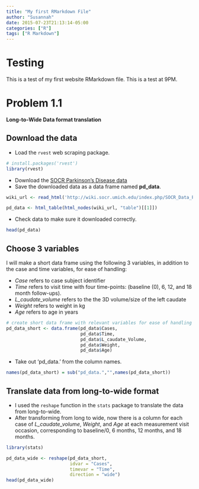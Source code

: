 ```yaml
---
title: "My first RMarkdown File"
author: "Susannah"
date: 2015-07-23T21:13:14-05:00
categories: ["R"]
tags: ["R Markdown"]
---
```

# Testing
This is a test of my first website RMarkdown file.
This is a test at 9PM.

# Problem 1.1
**Long-to-Wide Data format translation**

## Download the data 

- Load the `rvest` web scraping package. 
```r
# install.packages('rvest')
library(rvest)
```

- Download the [SOCR Parkinson's Disease data](http://wiki.socr.umich.edu/index.php/SOCR_Data_PD_BiomedBigMetadata)
- Save the downloaded data as a data frame named **pd_data**. 
```r
wiki_url <- read_html('http://wiki.socr.umich.edu/index.php/SOCR_Data_PD_BiomedBigMetadata')

pd_data <- html_table(html_nodes(wiki_url, "table")[[1]])
```

- Check data to make sure it downloaded correctly. 
```r
head(pd_data)
```

## Choose 3 variables

I will make a short data frame using the following 3 variables, in addition to the case and time variables, for ease of handling:

- *Case* refers to case subject identifier 
- *Time* refers to visit time with four time-points: (baseline (0), 6, 12, and 18 month follow-ups).
- *L_caudate_volume* refers to the the 3D volume/size of the left caudate 
- *Weight* refers to weight in kg
- *Age* refers to age in years

```r
# create short data frame with relevant variables for ease of handling
pd_data_short <- data.frame(pd_data$Cases,
                            pd_data$Time,
                            pd_data$L_caudate_Volume, 
                            pd_data$Weight, 
                            pd_data$Age)
```

- Take out 'pd_data.' from the column names.
```r
names(pd_data_short) = sub("pd_data.","",names(pd_data_short))   
```

## Translate data from long-to-wide format

- I used the `reshape` function in the `stats` package to translate the data from long-to-wide. 
- After transforming from long to wide, now there is a column for each case of *L_caudate_volume*, *Weight*, and *Age* at each measurement visit occasion, corresponding to baseline/0, 6 months, 12 months, and 18 months. 

```r
library(stats)

pd_data_wide <- reshape(pd_data_short, 
                        idvar = "Cases", 
                        timevar = "Time", 
                        direction = "wide")
head(pd_data_wide)
```